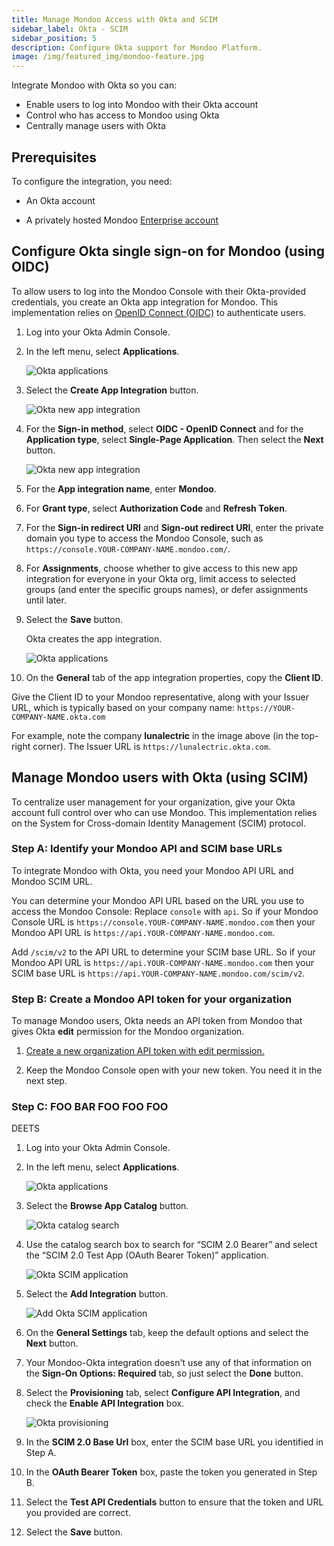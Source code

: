 ```yaml
---
title: Manage Mondoo Access with Okta and SCIM
sidebar_label: Okta - SCIM
sidebar_position: 5
description: Configure Okta support for Mondoo Platform.
image: /img/featured_img/mondoo-feature.jpg
---
```


Integrate Mondoo with Okta so you can:

- Enable users to log into Mondoo with their Okta account
- Control who has access to Mondoo using Okta
- Centrally manage users with Okta

## Prerequisites

To configure the integration, you need:

- An Okta account

- A privately hosted Mondoo [Enterprise account](https://mondoo.com/pricing)



## Configure Okta single sign-on for Mondoo (using OIDC)

To allow users to log into the Mondoo Console with their Okta-provided credentials, you create an Okta app integration for Mondoo. This implementation relies on [OpenID Connect (OIDC)](https://openid.net/developers/how-connect-works/) to authenticate users.

1. Log into your Okta Admin Console.

2. In the left menu, select **Applications**.

   ![Okta applications](/img/platform/maintain/access/okta/applications.png)

3. Select the **Create App Integration** button.

   ![Okta new app integration](/img/platform/maintain/access/okta/new-app1.png)

4. For the **Sign-in method**, select **OIDC - OpenID Connect** and for the **Application type**, select **Single-Page Application**. Then select the **Next** button.

   ![Okta new app integration](/img/platform/maintain/access/okta/new-app2.png)

5. For the **App integration name**, enter **Mondoo**.

6. For **Grant type**, select **Authorization Code** and **Refresh Token**.

7. For the **Sign-in redirect URI** and **Sign-out redirect URI**, enter the private domain you type to access the Mondoo Console, such as `https://console.YOUR-COMPANY-NAME.mondoo.com/`.

8. For **Assignments**, choose whether to give access to this new app integration for everyone in your Okta org, limit access to selected groups (and  enter the specific groups names), or defer assignments until later.

9. Select the **Save** button.

   Okta creates the app integration.

   ![Okta applications](/img/platform/maintain/access/okta/app-props.png)

10. On the **General** tab of the app integration properties, copy the **Client ID**.

   Give the Client ID to your Mondoo representative, along with your Issuer URL, which is typically based on your company name: `https://YOUR-COMPANY-NAME.okta.com`

   For example, note the company **lunalectric** in the image above (in the top-right corner). The Issuer URL is `https://lunalectric.okta.com`.

## Manage Mondoo users with Okta (using SCIM)

To centralize user management for your organization, give your Okta account full control over who can use Mondoo. This implementation relies on the System for Cross-domain Identity Management (SCIM) protocol.

### Step A: Identify your Mondoo API and SCIM base URLs

To integrate Mondoo with Okta, you need your Mondoo API URL and Mondoo SCIM URL.

You can determine your Mondoo API URL based on the URL you use to access the Mondoo Console: Replace `console` with `api`. So if your Mondoo Console URL is `https://console.YOUR-COMPANY-NAME.mondoo.com` then your Mondoo API URL is `https://api.YOUR-COMPANY-NAME.mondoo.com`.

Add `/scim/v2` to the API URL to determine your SCIM base URL. So if your Mondoo API URL is `https://api.YOUR-COMPANY-NAME.mondoo.com` then your SCIM base URL is `https://api.YOUR-COMPANY-NAME.mondoo.com/scim/v2`.

### Step B: Create a Mondoo API token for your organization

To manage Mondoo users, Okta needs an API token from Mondoo that gives Okta **edit** permission for the Mondoo organization.

1. [Create a new organization API token with edit permission.](https://mondoo.com/docs/platform/maintain/access/api-tokens/#generate-an-api-token-for-access-to-all-spaces-in-an-organization)

2. Keep the Mondoo Console open with your new token. You need it in the next step.

### Step C: FOO BAR FOO FOO FOO

DEETS

1. Log into your Okta Admin Console.

2. In the left menu, select **Applications**.

   ![Okta applications](/img/platform/maintain/access/okta/applications.png)

3. Select the **Browse App Catalog** button.

   ![Okta catalog search](/img/platform/maintain/access/okta/search-scim.png)

4. Use the catalog search box to search for “SCIM 2.0 Bearer” and select the “SCIM 2.0 Test App (OAuth Bearer Token)” application.

   ![Okta SCIM application](/img/platform/maintain/access/okta/scim-info.png)

5. Select the **Add Integration** button.

   ![Add Okta SCIM application](/img/platform/maintain/access/okta/add-start.png)

6. On the **General Settings** tab, keep the default options and select the **Next** button.

7. Your Mondoo-Okta integration doesn't use any of that information on the **Sign-On Options: Required** tab, so just select the **Done** button.

8. Select the **Provisioning** tab, select **Configure API Integration**, and check the **Enable API Integration** box.

   ![Okta provisioning](/img/platform/maintain/access/okta/provisioning.png)

9. In the **SCIM 2.0 Base Url** box, enter the SCIM base URL you identified in Step A.

10. In the **OAuth Bearer Token** box, paste the token you generated in Step B.

11. Select the **Test API Credentials** button to ensure that the token and URL you provided are correct.

12. Select the **Save** button.


